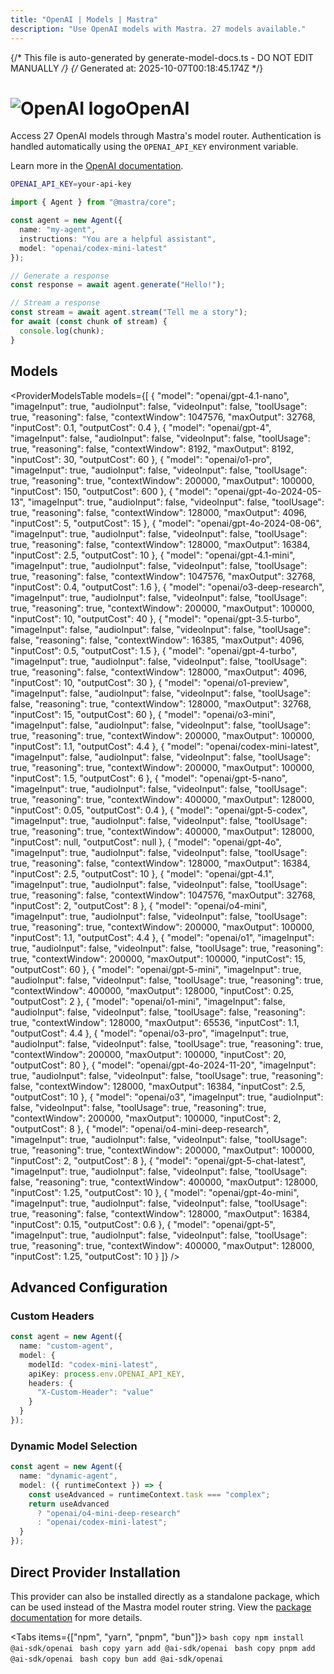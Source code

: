 ```yaml
---
title: "OpenAI | Models | Mastra"
description: "Use OpenAI models with Mastra. 27 models available."
---
```


{/* This file is auto-generated by generate-model-docs.ts - DO NOT EDIT MANUALLY */}
{/* Generated at: 2025-10-07T00:18:45.174Z */}


# <img src="https://models.dev/logos/openai.svg" alt="OpenAI logo" className="inline w-8 h-8 mr-2 align-middle dark:invert dark:brightness-0 dark:contrast-200" />OpenAI

Access 27 OpenAI models through Mastra's model router. Authentication is handled automatically using the `OPENAI_API_KEY` environment variable.

Learn more in the [OpenAI documentation](https://platform.openai.com/docs/models).

```bash
OPENAI_API_KEY=your-api-key
```

```typescript
import { Agent } from "@mastra/core";

const agent = new Agent({
  name: "my-agent",
  instructions: "You are a helpful assistant",
  model: "openai/codex-mini-latest"
});

// Generate a response
const response = await agent.generate("Hello!");

// Stream a response
const stream = await agent.stream("Tell me a story");
for await (const chunk of stream) {
  console.log(chunk);
}
```

## Models

<ProviderModelsTable 
  models={[
  {
    "model": "openai/gpt-4.1-nano",
    "imageInput": true,
    "audioInput": false,
    "videoInput": false,
    "toolUsage": true,
    "reasoning": false,
    "contextWindow": 1047576,
    "maxOutput": 32768,
    "inputCost": 0.1,
    "outputCost": 0.4
  },
  {
    "model": "openai/gpt-4",
    "imageInput": false,
    "audioInput": false,
    "videoInput": false,
    "toolUsage": true,
    "reasoning": false,
    "contextWindow": 8192,
    "maxOutput": 8192,
    "inputCost": 30,
    "outputCost": 60
  },
  {
    "model": "openai/o1-pro",
    "imageInput": true,
    "audioInput": false,
    "videoInput": false,
    "toolUsage": true,
    "reasoning": true,
    "contextWindow": 200000,
    "maxOutput": 100000,
    "inputCost": 150,
    "outputCost": 600
  },
  {
    "model": "openai/gpt-4o-2024-05-13",
    "imageInput": true,
    "audioInput": false,
    "videoInput": false,
    "toolUsage": true,
    "reasoning": false,
    "contextWindow": 128000,
    "maxOutput": 4096,
    "inputCost": 5,
    "outputCost": 15
  },
  {
    "model": "openai/gpt-4o-2024-08-06",
    "imageInput": true,
    "audioInput": false,
    "videoInput": false,
    "toolUsage": true,
    "reasoning": false,
    "contextWindow": 128000,
    "maxOutput": 16384,
    "inputCost": 2.5,
    "outputCost": 10
  },
  {
    "model": "openai/gpt-4.1-mini",
    "imageInput": true,
    "audioInput": false,
    "videoInput": false,
    "toolUsage": true,
    "reasoning": false,
    "contextWindow": 1047576,
    "maxOutput": 32768,
    "inputCost": 0.4,
    "outputCost": 1.6
  },
  {
    "model": "openai/o3-deep-research",
    "imageInput": true,
    "audioInput": false,
    "videoInput": false,
    "toolUsage": true,
    "reasoning": true,
    "contextWindow": 200000,
    "maxOutput": 100000,
    "inputCost": 10,
    "outputCost": 40
  },
  {
    "model": "openai/gpt-3.5-turbo",
    "imageInput": false,
    "audioInput": false,
    "videoInput": false,
    "toolUsage": false,
    "reasoning": false,
    "contextWindow": 16385,
    "maxOutput": 4096,
    "inputCost": 0.5,
    "outputCost": 1.5
  },
  {
    "model": "openai/gpt-4-turbo",
    "imageInput": true,
    "audioInput": false,
    "videoInput": false,
    "toolUsage": true,
    "reasoning": false,
    "contextWindow": 128000,
    "maxOutput": 4096,
    "inputCost": 10,
    "outputCost": 30
  },
  {
    "model": "openai/o1-preview",
    "imageInput": false,
    "audioInput": false,
    "videoInput": false,
    "toolUsage": false,
    "reasoning": true,
    "contextWindow": 128000,
    "maxOutput": 32768,
    "inputCost": 15,
    "outputCost": 60
  },
  {
    "model": "openai/o3-mini",
    "imageInput": false,
    "audioInput": false,
    "videoInput": false,
    "toolUsage": true,
    "reasoning": true,
    "contextWindow": 200000,
    "maxOutput": 100000,
    "inputCost": 1.1,
    "outputCost": 4.4
  },
  {
    "model": "openai/codex-mini-latest",
    "imageInput": false,
    "audioInput": false,
    "videoInput": false,
    "toolUsage": true,
    "reasoning": true,
    "contextWindow": 200000,
    "maxOutput": 100000,
    "inputCost": 1.5,
    "outputCost": 6
  },
  {
    "model": "openai/gpt-5-nano",
    "imageInput": true,
    "audioInput": false,
    "videoInput": false,
    "toolUsage": true,
    "reasoning": true,
    "contextWindow": 400000,
    "maxOutput": 128000,
    "inputCost": 0.05,
    "outputCost": 0.4
  },
  {
    "model": "openai/gpt-5-codex",
    "imageInput": true,
    "audioInput": false,
    "videoInput": false,
    "toolUsage": true,
    "reasoning": true,
    "contextWindow": 400000,
    "maxOutput": 128000,
    "inputCost": null,
    "outputCost": null
  },
  {
    "model": "openai/gpt-4o",
    "imageInput": true,
    "audioInput": false,
    "videoInput": false,
    "toolUsage": true,
    "reasoning": false,
    "contextWindow": 128000,
    "maxOutput": 16384,
    "inputCost": 2.5,
    "outputCost": 10
  },
  {
    "model": "openai/gpt-4.1",
    "imageInput": true,
    "audioInput": false,
    "videoInput": false,
    "toolUsage": true,
    "reasoning": false,
    "contextWindow": 1047576,
    "maxOutput": 32768,
    "inputCost": 2,
    "outputCost": 8
  },
  {
    "model": "openai/o4-mini",
    "imageInput": true,
    "audioInput": false,
    "videoInput": false,
    "toolUsage": true,
    "reasoning": true,
    "contextWindow": 200000,
    "maxOutput": 100000,
    "inputCost": 1.1,
    "outputCost": 4.4
  },
  {
    "model": "openai/o1",
    "imageInput": true,
    "audioInput": false,
    "videoInput": false,
    "toolUsage": true,
    "reasoning": true,
    "contextWindow": 200000,
    "maxOutput": 100000,
    "inputCost": 15,
    "outputCost": 60
  },
  {
    "model": "openai/gpt-5-mini",
    "imageInput": true,
    "audioInput": false,
    "videoInput": false,
    "toolUsage": true,
    "reasoning": true,
    "contextWindow": 400000,
    "maxOutput": 128000,
    "inputCost": 0.25,
    "outputCost": 2
  },
  {
    "model": "openai/o1-mini",
    "imageInput": false,
    "audioInput": false,
    "videoInput": false,
    "toolUsage": false,
    "reasoning": true,
    "contextWindow": 128000,
    "maxOutput": 65536,
    "inputCost": 1.1,
    "outputCost": 4.4
  },
  {
    "model": "openai/o3-pro",
    "imageInput": true,
    "audioInput": false,
    "videoInput": false,
    "toolUsage": true,
    "reasoning": true,
    "contextWindow": 200000,
    "maxOutput": 100000,
    "inputCost": 20,
    "outputCost": 80
  },
  {
    "model": "openai/gpt-4o-2024-11-20",
    "imageInput": true,
    "audioInput": false,
    "videoInput": false,
    "toolUsage": true,
    "reasoning": false,
    "contextWindow": 128000,
    "maxOutput": 16384,
    "inputCost": 2.5,
    "outputCost": 10
  },
  {
    "model": "openai/o3",
    "imageInput": true,
    "audioInput": false,
    "videoInput": false,
    "toolUsage": true,
    "reasoning": true,
    "contextWindow": 200000,
    "maxOutput": 100000,
    "inputCost": 2,
    "outputCost": 8
  },
  {
    "model": "openai/o4-mini-deep-research",
    "imageInput": true,
    "audioInput": false,
    "videoInput": false,
    "toolUsage": true,
    "reasoning": true,
    "contextWindow": 200000,
    "maxOutput": 100000,
    "inputCost": 2,
    "outputCost": 8
  },
  {
    "model": "openai/gpt-5-chat-latest",
    "imageInput": true,
    "audioInput": false,
    "videoInput": false,
    "toolUsage": false,
    "reasoning": true,
    "contextWindow": 400000,
    "maxOutput": 128000,
    "inputCost": 1.25,
    "outputCost": 10
  },
  {
    "model": "openai/gpt-4o-mini",
    "imageInput": true,
    "audioInput": false,
    "videoInput": false,
    "toolUsage": true,
    "reasoning": false,
    "contextWindow": 128000,
    "maxOutput": 16384,
    "inputCost": 0.15,
    "outputCost": 0.6
  },
  {
    "model": "openai/gpt-5",
    "imageInput": true,
    "audioInput": false,
    "videoInput": false,
    "toolUsage": true,
    "reasoning": true,
    "contextWindow": 400000,
    "maxOutput": 128000,
    "inputCost": 1.25,
    "outputCost": 10
  }
]}
/>

## Advanced Configuration

### Custom Headers

```typescript
const agent = new Agent({
  name: "custom-agent",
  model: {
    modelId: "codex-mini-latest",
    apiKey: process.env.OPENAI_API_KEY,
    headers: {
      "X-Custom-Header": "value"
    }
  }
});
```

### Dynamic Model Selection

```typescript
const agent = new Agent({
  name: "dynamic-agent",
  model: ({ runtimeContext }) => {
    const useAdvanced = runtimeContext.task === "complex";
    return useAdvanced 
      ? "openai/o4-mini-deep-research"
      : "openai/codex-mini-latest";
  }
});
```

## Direct Provider Installation

This provider can also be installed directly as a standalone package, which can be used instead of the Mastra model router string. View the [package documentation](https://www.npmjs.com/package/@ai-sdk/openai) for more details.

<Tabs items={["npm", "yarn", "pnpm", "bun"]}>
  <Tab>
    ```bash copy
    npm install @ai-sdk/openai
    ```
  </Tab>
  <Tab>
    ```bash copy
    yarn add @ai-sdk/openai
    ```
  </Tab>
  <Tab>
    ```bash copy
    pnpm add @ai-sdk/openai
    ```
  </Tab>
  <Tab>
    ```bash copy
    bun add @ai-sdk/openai
    ```
  </Tab>
</Tabs>
